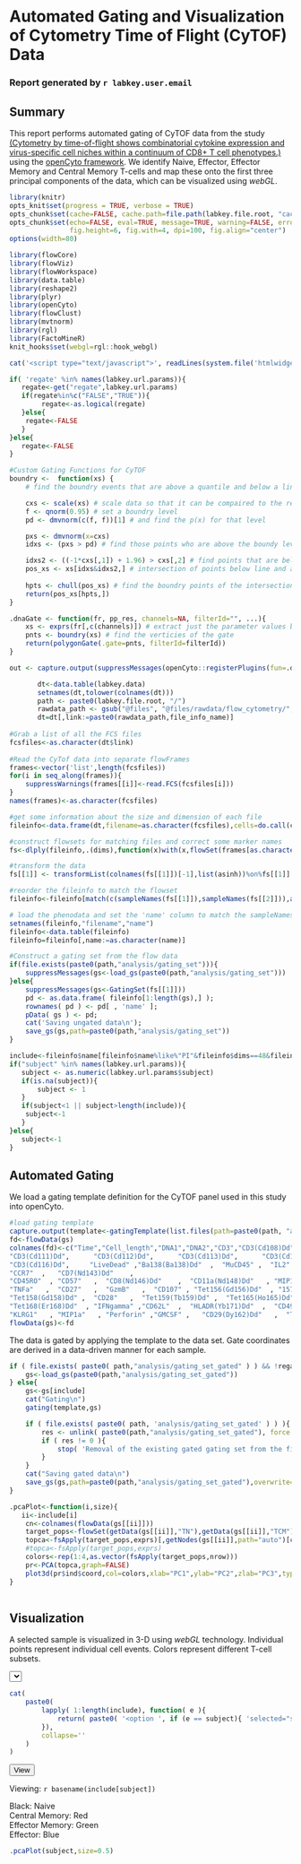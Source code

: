 # Automated Gating and Visualization of Cytometry Time of Flight (CyTOF) Data
### Report generated by `r labkey.user.email`

## Summary
This report performs automated gating of CyTOF data from the study <a href="http://www.ncbi.nlm.nih.gov/pubmed/22265676" target="_blank">(Cytometry by time-of-flight shows combinatorial cytokine expression and virus-specific cell niches within a continuum of CD8+ T cell phenotypes.)</a> using the [openCyto framework](http://www.bioconductor.org/packages/2.14/bioc/html/openCyto.html). We identify Naive, Effector, Effector Memory and Central Memory T-cells and map these onto the first three principal components of the data, which can be visualized using *webGL*.

```r
library(knitr)
opts_knit$set(progress = TRUE, verbose = TRUE)
opts_chunk$set(cache=FALSE, cache.path=file.path(labkey.file.root, "cache/CyTOF_PCA/", labkey.user.email, ""))
opts_chunk$set(echo=FALSE, eval=TRUE, message=TRUE, warning=FALSE, error=TRUE, dev="png",
               fig.height=6, fig.with=4, dpi=100, fig.align="center")
options(width=80)
```

```r
library(flowCore)
library(flowViz)
library(flowWorkspace)
library(data.table)
library(reshape2)
library(plyr)
library(openCyto)
library(flowClust)
library(mvtnorm)
library(rgl)
library(FactoMineR)
knit_hooks$set(webgl=rgl::hook_webgl)
```

```r
cat('<script type="text/javascript">', readLines(system.file('htmlwidgets/lib/CanvasMatrix', 'CanvasMatrix.src.js', package = 'rgl', mustWork=TRUE)), '</script>', sep = '\n')
```

```r
if( 'regate' %in% names(labkey.url.params)){
   regate<-get("regate",labkey.url.params)
   if(regate%in%c("FALSE","TRUE")){
        regate<-as.logical(regate)
   }else{
    regate<-FALSE
   }
}else{
   regate<-FALSE
}
```
   
```r
    
#Custom Gating Functions for CyTOF
boundry <-  function(xs) {
    # find the boundry events that are above a quantile and below a line 

    cxs <- scale(xs) # scale data so that it can be compaired to the results from qnorm
    f <- qnorm(0.95) # set a boundry level
    pd <- dmvnorm(c(f, f))[1] # and find the p(x) for that level

    pxs <- dmvnorm(x=cxs)  
    idxs <- (pxs > pd) # find those points who are above the boundy level

    idxs2 <- ((-1*cxs[,1]) + 1.96) > cxs[,2] # find points that are below the line with y=-1*x+b 
    pos_xs <- xs[idxs&idxs2,] # intersection of points below line and above threshold level
 
    hpts <- chull(pos_xs) # find the boundry points of the intersection of cells
    return(pos_xs[hpts,])
}

.dnaGate <- function(fr, pp_res, channels=NA, filterId="", ...){ 
    xs <- exprs(fr[,c(channels)]) # extract just the parameter values being inspected
    pnts <- boundry(xs) # find the verticies of the gate
    return(polygonGate(.gate=pnts, filterId=filterId))
}

out <- capture.output(suppressMessages(openCyto::registerPlugins(fun=.dnaGate,methodName='dnaGate', dep='mvtnorm')))
```
   
```r
       dt<-data.table(labkey.data)
       setnames(dt,tolower(colnames(dt)))
       path <- paste0(labkey.file.root, "/")
       rawdata_path <- gsub("@files", "@files/rawdata/flow_cytometry/", labkey.file.root)
       dt=dt[,link:=paste0(rawdata_path,file_info_name)]
     
#Grab a list of all the FCS files
fcsfiles<-as.character(dt$link)
 
#Read the CyTof data into separate flowFrames
frames<-vector('list',length(fcsfiles))
for(i in seq_along(frames)){
    suppressWarnings(frames[[i]]<-read.FCS(fcsfiles[i]))
}
names(frames)<-as.character(fcsfiles)

#get some information about the size and dimension of each file
fileinfo<-data.frame(dt,filename=as.character(fcsfiles),cells=do.call(c,lapply(frames,nrow)),dims=do.call(c,lapply(frames,ncol)))
```

   
```r
#construct flowsets for matching files and correct some marker names
fs<-dlply(fileinfo,.(dims),function(x)with(x,flowSet(frames[as.character(filename)])))
```
   
```r
#transform the data
fs[[1]] <- transformList(colnames(fs[[1]])[-1],list(asinh))%on%fs[[1]]
```
          
```r
#reorder the fileinfo to match the flowset
fileinfo<-fileinfo[match(c(sampleNames(fs[[1]]),sampleNames(fs[[2]])),as.character(fileinfo$filename)),]

# load the phenodata and set the 'name' column to match the sampleNames
setnames(fileinfo,"filename","name")
fileinfo<-data.table(fileinfo)
fileinfo=fileinfo[,name:=as.character(name)]
```
          
```r
#Construct a gating set from the flow data
if(file.exists(paste0(path,"analysis/gating_set"))){
    suppressMessages(gs<-load_gs(paste0(path,"analysis/gating_set")))
}else{
    suppressMessages(gs<-GatingSet(fs[[1]]))
    pd <- as.data.frame( fileinfo[1:length(gs),] );
    rownames( pd ) <- pd[ , 'name' ]; 
    pData( gs ) <- pd;
    cat('Saving ungated data\n');
    save_gs(gs,path=paste0(path,"analysis/gating_set"))
}          
```

```r
include<-fileinfo$name[fileinfo$name%like%"PI"&fileinfo$dims==48&fileinfo$cells>20000]
if("subject" %in% names(labkey.url.params)){
   subject <- as.numeric(labkey.url.params$subject)
   if(is.na(subject)){
       subject <- 1
   }
   if(subject<1 || subject>length(include)){
    subject<-1
   }
}else{
   subject<-1
}
```
## Automated Gating   
We load a gating template definition for the CyTOF panel used in this study into openCyto.

```r
#load gating template
capture.output(template<-gatingTemplate(list.files(path=paste0(path, "analysis/"),pattern="csv",full=TRUE)),file="/dev/null")
fd<-flowData(gs)
colnames(fd)<-c("Time","Cell_length","DNA1","DNA2","CD3","CD3(Cd108)Dd","CD3(Cd110)Dd",
"CD3(Cd111)Dd",      "CD3(Cd112)Dd",      "CD3(Cd113)Dd",      "CD3(Cd114)Dd",
"CD3(Cd116)Dd",     "LiveDead" ,"Ba138(Ba138)Dd"  ,  "MuCD45" ,  "IL2"  , 
"CCR7"  ,   "CD7(Nd143)Dd"    , 
"CD45RO"  , "CD57"   ,  "CD8(Nd146)Dd"    ,  "CD11a(Nd148)Dd"   , "MIP1b"   , "CD69(Sm149)Dd"    ,
"TNFa"   ,  "CD27"   ,  "GzmB"   ,  "CD107" , "Tet156(Gd156)Dd"  , "157blank(Gd157)Dd",
"Tet158(Gd158)Dd" ,  "CD28"   ,  "Tet159(Tb159)Dd" ,  "Tet165(Ho165)Dd" ,  "CD45RA"  , "CD43(Er167)Dd"    ,
"Tet168(Er168)Dd"  , "IFNgamma" ,"CD62L"  ,  "HLADR(Yb171)Dd"  ,  "CD49d(Yb172)Dd"  ,  "blank173(Yb173)Dd",
"KLRG1"   , "MIP1a"   , "Perforin" ,"GMCSF" ,   "CD29(Dy162)Dd"   ,  "Tet164(Dy164)Dd" )
flowData(gs)<-fd
```
The data is gated by applying the template to the data set. Gate coordinates are derived in a data-driven manner for each sample.  
   
```r
if ( file.exists( paste0( path,"analysis/gating_set_gated" ) ) && !regate ){
    gs<-load_gs(paste0(path,"analysis/gating_set_gated"))
} else{
    gs<-gs[include]
    cat("Gating\n")
    gating(template,gs)

    if ( file.exists( paste0( path, 'analysis/gating_set_gated' ) ) ){
        res <- unlink( paste0(path,"analysis/gating_set_gated"), force = T, recursive = T );
        if ( res != 0 ){
            stop( 'Removal of the existing gated gating set from the file system failed' );
        }
    }
    cat("Saving gated data\n")
    save_gs(gs,path=paste0(path,"analysis/gating_set_gated"),overwrite=TRUE)
}
```

```r
.pcaPlot<-function(i,size){
   ii<-include[i]
    cn<-colnames(flowData(gs[[ii]]))
    target_pops<-flowSet(getData(gs[[ii]],"TN"),getData(gs[[ii]],"TCM"),getData(gs[[ii]],"TEM"),getData(gs[[ii]],"TEF"))
    topca<-fsApply(target_pops,exprs)[,getNodes(gs[[ii]],path="auto")[c(9,10,11,12,13,14,15,16,17,18,19)]]
    #topca<-fsApply(target_pops,exprs)
    colors<-rep(1:4,as.vector(fsApply(target_pops,nrow)))
    pr<-PCA(topca,graph=FALSE)
    plot3d(pr$ind$coord,col=colors,xlab="PC1",ylab="PC2",zlab="PC3",type="s",size=size,box=F)
}
          

```

## Visualization  
A selected sample is visualized in 3-D using *webGL* technology. Individual points represent individual cell events. Colors represent different T-cell subsets.
<script>
    jQuery( document ).ready( function(){
        jQuery('#filesFCS').attr( 'action', '/project' + LABKEY.container.parentPath + '/' + LABKEY.container.title + '/begin.view?' );
    });
</script>
<form id="filesFCS" method="GET">
<select name="subject">
```r
cat(
    paste0(
        lapply( 1:length(include), function( e ){
            return( paste0( '<option ', if (e == subject){ 'selected="selected"' }, ' value="', e, '">', basename( include[ e ] ), '</option>' ) )
        }),
        collapse=''
    )
)
```
</select>
    <input type="hidden" name="pageId" value="Visualization">
    <input type="hidden" name="regate" value="FALSE">
    <input type="submit" value="View">
</form>

Viewing: `r basename(include[subject])`  

Black: Naive  
Central Memory: Red  
Effector Memory: Green  
Effector: Blue
                 
```r
.pcaPlot(subject,size=0.5)
```

<style type="text/css">
#plot3dcanvas {
    border: 1px black solid;
}
</style>

